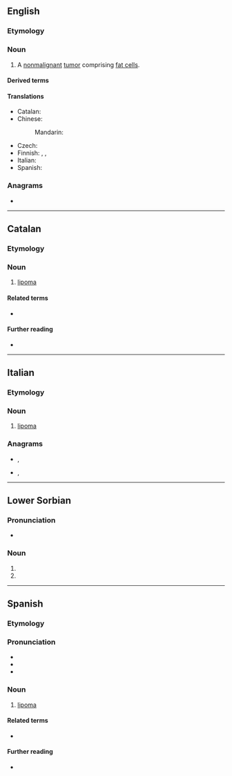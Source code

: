 ==English==
{{wikipedia}}

===Etymology===
{{confix|en|lipo|oma}}

===Noun===
{{en-noun|s|lipomata}}

# {{lb|en|pathology}} A [[nonmalignant]] [[tumor]] comprising [[fat cell]]s.

====Derived terms====
{{der3|en
|angiolipoma
|adenolipoma
|lipomatosis
|lipomatous
|thymolipoma}}

====Translations====
{{trans-top|benign tumor}}
* Catalan: {{t+|ca|lipoma|m}}
* Chinese:
*: Mandarin: {{t|cmn|脂肪瘤}}
{{trans-mid}}
* Czech: {{t|cs|lipom|m}}
* Finnish: {{t|fi|rasvakudoskasvain}}, {{t|fi|lipoma}}, {{t+|fi|lipooma}}
* Italian: {{t+|it|lipoma|m}}
* Spanish: {{t+|es|lipoma|m}}
{{trans-bottom}}

===Anagrams===
* {{anagrams|en|a=ailmop|pimola}}

----

==Catalan==

===Etymology===
{{confix|ca|lipo|oma}}

===Noun===
{{ca-noun|m}}

# {{lb|ca|medicine}} [[#English|lipoma]]

====Related terms====
* {{l|ca|liposarcoma}}

====Further reading====
* {{R:DNV}}

----

==Italian==

===Etymology===
{{confix|it|lipo|oma}}

{{wikipedia|lang=it}}

===Noun===
{{it-noun|m}}

# {{lb|it|oncology}} [[#English|lipoma]]

===Anagrams===
* {{l|it|amplio}}, {{l|it|ampliò}}
* {{l|it|impalo}}, {{l|it|impalò}}

----

==Lower Sorbian==

===Pronunciation===
* {{IPA|dsb|/ˈlipɔma/|[ˈlʲipɔma]}}

===Noun===
{{head|dsb|noun form}}

# {{inflection of|dsb|lipa||dat//ins//loc|d}}
# {{inflection of|dsb|lip||dat//ins//loc|d}}

----

==Spanish==
{{wikipedia|lang=es}}

===Etymology===
{{confix|es|lipo|oma}}

===Pronunciation===
* {{es-IPA}}
* {{rhymes|es|oma}}
* {{hyph|es|li|po|ma}}

===Noun===
{{es-noun|m}}

# {{lb|es|oncology}} [[#English|lipoma]]

====Related terms====
* {{l|es|liposarcoma}}

====Further reading====
* {{R:DRAE}}